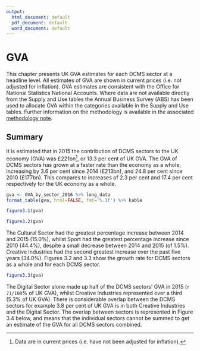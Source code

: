 ```yaml
---
output:
  html_document: default
  pdf_document: default
  word_document: default
---
```

# GVA {#gva}

This chapter presents UK GVA estimates for each DCMS sector at a headline level. 
All estimates of GVA are shown in current prices (i.e. not adjusted for inflation). 
GVA estimates are consistent with the Office for National Statistics National Accounts. 
Where data are not available directly from the Supply and Use tables the Annual Business Survey (ABS) has been used to allocate GVA within the categories available in the Supply and Use tables.
Further information on the methodology is available in the associated [methodology note]().

## Summary
It is estimated that in 2015 the contribution of DCMS sectors to the UK economy (GVA) was £221bn[^1], or 13.3 per cent of UK GVA.
The GVA of DCMS sectors has grown at a faster rate than the economy as a whole, increasing by 3.6 per cent since 2014 (£213bn), and 24.8 per cent since 2010 (£177bn). 
This compares to increases of 2.3 per cent and 17.4 per cent respectively for the UK economy as a whole.

[^1]: Data are in current prices (i.e. have not been adjusted for inflation).

```r

gva <- GVA_by_sector_2016 %>% long_data
format_table(gva, html=FALSE, fmt='%.1f') %>% kable

```

```r
figure3.1(gva)
```

```r
figure3.2(gva)
```


The Cultural Sector had the greatest percentage increase between 2014 and 2015 (15.0%), whilst Sport had the greatest percentage increase since 2010 (44.4%), despite a small decrease between 2014 and 2015 (of 1.5%). 
Creative Industries had the second greatest increase over the past five years (34.0%). 
Figures 3.2 and 3.3 show the growth rate for DCMS sectors as a whole and for each DCMS sector.

```r
figure3.3(gva)
```


The Digital Sector alone made up half of the DCMS sectors’ GVA in 2015 (`r 71/100`% of UK GVA), whilst Creative Industries represented over a third (5.3% of UK GVA).
There is considerable overlap between the DCMS sectors for example 3.8 per cent of UK GVA is in both Creative Industries and the Digital Sector.
The overlap between sectors is represented in Figure 3.4 below, and means that the individual sectors cannot be summed to get an estimate of the GVA for all DCMS sectors combined.

